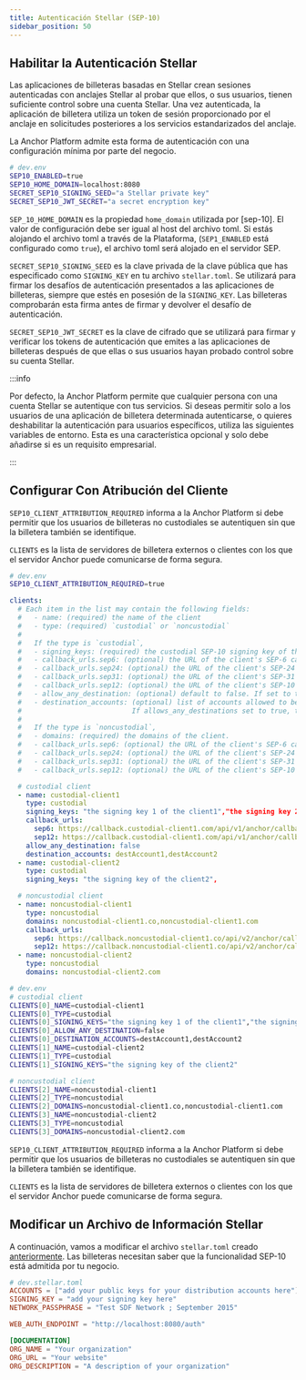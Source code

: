 ```yaml
---
title: Autenticación Stellar (SEP-10)
sidebar_position: 50
---
```



## Habilitar la Autenticación Stellar

Las aplicaciones de billeteras basadas en Stellar crean sesiones autenticadas con anclajes Stellar al probar que ellos, o sus usuarios, tienen suficiente control sobre una cuenta Stellar. Una vez autenticada, la aplicación de billetera utiliza un token de sesión proporcionado por el anclaje en solicitudes posteriores a los servicios estandarizados del anclaje.

La Anchor Platform admite esta forma de autenticación con una configuración mínima por parte del negocio.

<CodeExample>

```bash
# dev.env
SEP10_ENABLED=true
SEP10_HOME_DOMAIN=localhost:8080
SECRET_SEP10_SIGNING_SEED="a Stellar private key"
SECRET_SEP10_JWT_SECRET="a secret encryption key"
```

</CodeExample>

`SEP_10_HOME_DOMAIN` es la propiedad `home_domain` utilizada por [sep-10]. El valor de configuración debe ser igual al host del archivo toml. Si estás alojando el archivo toml a través de la Plataforma, (`SEP1_ENABLED` está configurado como `true`), el archivo toml será alojado en el servidor SEP.

`SECRET_SEP10_SIGNING_SEED` es la clave privada de la clave pública que has especificado como `SIGNING_KEY` en tu archivo `stellar.toml`. Se utilizará para firmar los desafíos de autenticación presentados a las aplicaciones de billeteras, siempre que estés en posesión de la `SIGNING_KEY`. Las billeteras comprobarán esta firma antes de firmar y devolver el desafío de autenticación.

`SECRET_SEP10_JWT_SECRET` es la clave de cifrado que se utilizará para firmar y verificar los tokens de autenticación que emites a las aplicaciones de billeteras después de que ellas o sus usuarios hayan probado control sobre su cuenta Stellar.

:::info

Por defecto, la Anchor Platform permite que cualquier persona con una cuenta Stellar se autentique con tus servicios. Si deseas permitir solo a los usuarios de una aplicación de billetera determinada autenticarse, o quieres deshabilitar la autenticación para usuarios específicos, utiliza las siguientes variables de entorno. Esta es una característica opcional y solo debe añadirse si es un requisito empresarial.

:::

## Configurar Con Atribución del Cliente

`SEP10_CLIENT_ATTRIBUTION_REQUIRED` informa a la Anchor Platform si debe permitir que los usuarios de billeteras no custodiales se autentiquen sin que la billetera también se identifique.

`CLIENTS` es la lista de servidores de billetera externos o clientes con los que el servidor Anchor puede comunicarse de forma segura.

<CodeExample>

```bash
# dev.env
SEP10_CLIENT_ATTRIBUTION_REQUIRED=true
```

</CodeExample>

<CodeExample>

```yaml
clients:
  # Each item in the list may contain the following fields:
  #   - name: (required) the name of the client
  #   - type: (required) `custodial` or `noncustodial`
  #
  #   If the type is `custodial`,
  #   - signing_keys: (required) the custodial SEP-10 signing key of the client.
  #   - callback_urls.sep6: (optional) the URL of the client's SEP-6 callback API endpoint.
  #   - callback_urls.sep24: (optional) the URL of the client's SEP-24 callback API endpoint.
  #   - callback_urls.sep31: (optional) the URL of the client's SEP-31 callback API endpoint.
  #   - callback_urls.sep12: (optional) the URL of the client's SEP-10 callback API endpoint.
  #   - allow_any_destination: (optional) default to false. If set to true, allows any destination for deposits.
  #   - destination_accounts: (optional) list of accounts allowed to be used for the deposit.
  #                           If allows_any_destinations set to true, this configuration option is ignored.
  #
  #   If the type is `noncustodial`,
  #   - domains: (required) the domains of the client.
  #   - callback_urls.sep6: (optional) the URL of the client's SEP-6 callback API endpoint.
  #   - callback_urls.sep24: (optional) the URL of the client's SEP-24 callback API endpoint.
  #   - callback_urls.sep31: (optional) the URL of the client's SEP-31 callback API endpoint.
  #   - callback_urls.sep12: (optional) the URL of the client's SEP-10 callback API endpoint.

  # custodial client
  - name: custodial-client1
    type: custodial
    signing_keys: "the signing key 1 of the client1","the signing key 2 of the client1"
    callback_urls:
      sep6: https://callback.custodial-client1.com/api/v1/anchor/callback/sep6
      sep12: https://callback.custodial-client1.com/api/v1/anchor/callback/sep12
    allow_any_destination: false
    destination_accounts: destAccount1,destAccount2
  - name: custodial-client2
    type: custodial
    signing_keys: "the signing key of the client2",

  # noncustodial client
  - name: noncustodial-client1
    type: noncustodial
    domains: noncustodial-client1.co,noncustodial-client1.com
    callback_urls:
      sep6: https://callback.noncustodial-client1.co/api/v2/anchor/callback/sep6
      sep12: https://callback.noncustodial-client1.co/api/v2/anchor/callback/sep12
  - name: noncustodial-client2
    type: noncustodial
    domains: noncustodial-client2.com
```

```bash
# dev.env
# custodial client
CLIENTS[0]_NAME=custodial-client1
CLIENTS[0]_TYPE=custodial
CLIENTS[0]_SIGNING_KEYS="the signing key 1 of the client1","the signing key 2 of the client1"
CLIENTS[0]_ALLOW_ANY_DESTINATION=false
CLIENTS[0]_DESTINATION_ACCOUNTS=destAccount1,destAccount2
CLIENTS[1]_NAME=custodial-client2
CLIENTS[1]_TYPE=custodial
CLIENTS[1]_SIGNING_KEYS="the signing key of the client2"

# noncustodial client
CLIENTS[2]_NAME=noncustodial-client1
CLIENTS[2]_TYPE=noncustodial
CLIENTS[2]_DOMAINS=noncustodial-client1.co,noncustodial-client1.com
CLIENTS[3]_NAME=noncustodial-client2
CLIENTS[3]_TYPE=noncustodial
CLIENTS[3]_DOMAINS=noncustodial-client2.com
```

</CodeExample>

`SEP10_CLIENT_ATTRIBUTION_REQUIRED` informa a la Anchor Platform si debe permitir que los usuarios de billeteras no custodiales se autentiquen sin que la billetera también se identifique.

`CLIENTS` es la lista de servidores de billetera externos o clientes con los que el servidor Anchor puede comunicarse de forma segura.

## Modificar un Archivo de Información Stellar

A continuación, vamos a modificar el archivo `stellar.toml` creado [anteriormente][sep1-ap]. Las billeteras necesitan saber que la funcionalidad SEP-10 está admitida por tu negocio.

<CodeExample>

```toml
# dev.stellar.toml
ACCOUNTS = ["add your public keys for your distribution accounts here"]
SIGNING_KEY = "add your signing key here"
NETWORK_PASSPHRASE = "Test SDF Network ; September 2015"

WEB_AUTH_ENDPOINT = "http://localhost:8080/auth"

[DOCUMENTATION]
ORG_NAME = "Your organization"
ORG_URL = "Your website"
ORG_DESCRIPTION = "A description of your organization"
```

</CodeExample>

[sep1-ap]: ../sep1/README.mdx
